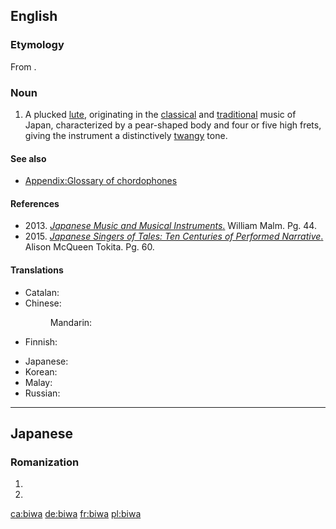 ==English==
{{wikipedia}}

===Etymology===
From {{etyl|ja|en}} {{m|ja|琵琶|tr=びわ, biwa}}.

===Noun===
{{en-noun}}

# {{label|en|musical instrument}} A plucked [[lute]], originating in the [[classical]] and [[traditional]] music of Japan, characterized by a pear-shaped body and four or five high frets, giving the instrument a distinctively [[twang]]y tone.

====See also====
* [[Appendix:Glossary of chordophones]]

====References====
* 2013. [https://books.google.com/books?id=sxjQAgAAQBAJ&pg=PA43-IA14&dq=biwa+-%22lake+biwa%22&hl=en&sa=X&ved=0CCoQ6AEwAmoVChMIla7zuuXZxwIVRlY-Ch0txAUP#v=onepage&q=biwa%20-%22lake%20biwa%22&f=false ''Japanese Music and Musical Instruments''.] William Malm. Pg. 44.
* 2015. [https://books.google.com/books?id=YjXWBgAAQBAJ&pg=PA60&dq=biwa+-%22lake+biwa%22+frets&hl=en&sa=X&ved=0CE0Q6AEwB2oVChMIstmghebZxwIVS3M-Ch36_AMA#v=onepage&q=biwa%20-%22lake%20biwa%22%20frets&f=false ''Japanese Singers of Tales: Ten Centuries of Performed Narrative''.] Alison McQueen Tokita. Pg. 60.

====Translations====
{{trans-top|lute}}
* Catalan: {{t+|ca|biwa|m}}
* Chinese: 
*: Mandarin: {{t|cmn|日本琵琶|tr=Rìběn pípa|sc=Hani}}
* Finnish: {{t|fi|biwa}}
{{trans-mid}}
* Japanese: {{t+|ja|琵琶|tr=びわ, biwa}}
* Korean: {{t|ko|비와|sc=Kore}}
* Malay: {{t|ms|biwa}}
* Russian: {{t+|ru|би́ва|f}}
{{trans-bottom}}

----

==Japanese==

===Romanization===
{{ja-romaji}}

# {{ja-romanization of|びわ}}
# {{ja-romanization of|ビワ}}

[[ca:biwa]]
[[de:biwa]]
[[fr:biwa]]
[[pl:biwa]]